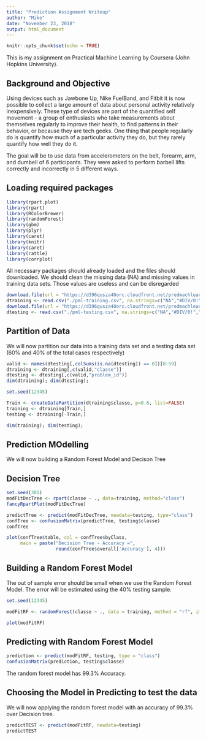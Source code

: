 ---
title: "Prediction Assignment Writeup"
author: "Mike"
date: "November 23, 2018"
output: html_document
---

```{r setup, include=FALSE}
knitr::opts_chunk$set(echo = TRUE)
```

This is my assignment on Practical Machine Learning by Coursera (John Hopkins University). 

## Background and Objective
Using devices such as Jawbone Up, Nike FuelBand, and Fitbit it is now possible to collect a large amount of data about personal activity relatively inexpensively. These type of devices are part of the quantified self movement - a group of enthusiasts who take measurements about themselves regularly to improve their health, to find patterns in their behavior, or because they are tech geeks. One thing that people regularly do is quantify how much of a particular activity they do, but they rarely quantify how well they do it. 

The goal will be to use data from accelerometers on the belt, forearm, arm, and dumbell of 6 participants. They were asked to perform barbell lifts correctly and incorrectly in 5 different ways. 

## Loading required packages

```{r, echo=FALSE}

library(rpart.plot)
library(rpart)
library(RColorBrewer)
library(randomForest)
library(gbm)
library(plyr)
library(caret)
library(knitr)
library(caret)
library(rattle)
library(corrplot)

```
All necessary packages should already loaded and the files should  downloaded. We should clean the missing data (NA) and missing values in training data sets. Those values are useless and can be disregarded 
```{r, echo=FALSE}
download.file(url = "https://d396qusza40orc.cloudfront.net/predmachlearn/pml-training.csv", destfile = "./pml-training.csv")
dtraining <- read.csv("./pml-training.csv", na.strings=c("NA","#DIV/0!",""))
download.file(url = "https://d396qusza40orc.cloudfront.net/predmachlearn/pml-testing.csv", destfile = "./pml-testing.csv")
dtesting <- read.csv("./pml-testing.csv", na.strings=c("NA","#DIV/0!",""))

```

## Partition of Data
We will now partition our data into a training data set and a testing data set (60% and 40% of the total cases respectively)

```{r, echo=FALSE}
valid <- names(dtesting[,colSums(is.na(dtesting)) == 0])[8:59]
dtraining <- dtraining[,c(valid,"classe")]
dtesting <- dtesting[,c(valid,"problem_id")]
dim(dtraining); dim(dtesting);
```

```{r}
set.seed(12345)

Train <- createDataPartition(dtraining$classe, p=0.6, list=FALSE)
training <- dtraining[Train,]
testing <- dtraining[-Train,]

dim(training); dim(testing);
```

## Prediction MOdelling
  We will now building a Random Forest Model and  Decison Tree
  
## Decision Tree

```{r}
set.seed(301)
modFitDecTree <- rpart(classe ~ ., data=training, method="class")
fancyRpartPlot(modFitDecTree)
```
```{r, echo=FALSE}
predictTree <- predict(modFitDecTree, newdata=testing, type="class")
confTree <- confusionMatrix(predictTree, testing$classe)
confTree

plot(confTree$table, col = confTree$byClass, 
     main = paste("Decision Tree - Accuracy =",
                  round(confTree$overall['Accuracy'], 4)))
```

## Building a Random Forest Model
The out of sample error should be small when we use the Random Forest Model. The error will be estimated using the 40% testing sample.

```{r}
set.seed(12345)

modFitRF <- randomForest(classe ~ ., data = training, method = "rf", importance = T, trControl = trainControl(method = "cv", classProbs=TRUE,savePredictions=TRUE,allowParallel=TRUE, number = 10))

plot(modFitRF)
```

## Predicting with Random Forest Model
```{r}
prediction <- predict(modFitRF, testing, type = "class")
confusionMatrix(prediction, testing$classe)
```
The random forest model has 99.3% Accuracy.

## Choosing the Model in Predicting to test the data
We will now applying the random forest model with an accuracy of 99.3% over Decision tree.

```{r}
predictTEST <- predict(modFitRF, newdata=testing)
predictTEST
```

